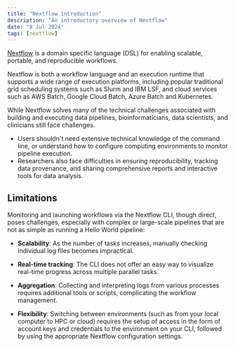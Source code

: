 ```yaml
---
title: "Nextflow introduction"
description: "An introductory overview of Nextflow"
date: "8 Jul 2024"
tags: [nextflow]
---
```



[Nextflow](https://www.nextflow.io/) is a domain specific language (DSL) for enabling scalable, portable, and reproducible workflows.

Nextflow is both a workflow language and an execution runtime that supports a wide range of execution platforms, including popular traditional grid scheduling systems such as Slurm and IBM LSF, and cloud services such as AWS Batch, Google Cloud Batch, Azure Batch and Kubernetes.

While Nextflow solves many of the technical challenges associated with building and executing data pipelines, bioinformaticians, data scientists, and clinicians still face challenges.

- Users shouldn't need extensive technical knowledge of the command line, or understand how to configure computing environments to monitor pipeline execution.
- Researchers also face difficulties in ensuring reproducibility, tracking data provenance, and sharing comprehensive reports and interactive tools for data analysis.

## Limitations

Monitoring and launching workflows via the Nextflow CLI, though direct, poses challenges, especially with complex or large-scale pipelines that are not as simple as running a Hello World pipeline:

- **Scalability**: As the number of tasks increases, manually checking individual log files becomes impractical.

- **Real-time tracking**: The CLI does not offer an easy way to visualize real-time progress across multiple parallel tasks.

- **Aggregation**: Collecting and interpreting logs from various processes requires additional tools or scripts, complicating the workflow management.

- **Flexibility**: Switching between environments (such as from your local computer to HPC or cloud) requires the setup of access in the form of account keys and credentials to the environment on your CLI, followed by using the appropriate Nextflow configuration settings.
